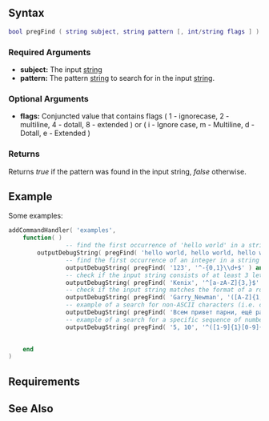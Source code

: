 
{{Server client function}}
{{New items|3.0135|1.3.5|
This function stops at the first occurrence of the pattern in the input string and returns the result of the search.
}}
{{Warning|When declaring a pattern string in quotes, the backslash character should be doubled up. e.g. "\\(" will match a single bracket.}} 
{{Warning|Multiline flag does not work correctly}}

==Syntax==
<syntaxhighlight lang="lua">
bool pregFind ( string subject, string pattern [, int/string flags ] )
</syntaxhighlight>

===Required Arguments===
*'''subject:''' The input [[/string.md|string]]
*'''pattern:''' The pattern [[/string.md|string]] to search for in the input [[/string.md|string]].

===Optional Arguments===
*'''flags:''' Conjuncted value that contains flags ( 1 - ignorecase, 2 - multiline, 4 - dotall, 8 - extended ) or ( i - Ignore case, m - Multiline, d - Dotall, e - Extended )

===Returns===
Returns ''true'' if the pattern was found in the input string, ''false'' otherwise.

==Example== 
<section name="Shared ( client and server )" class="both" show="true">
Some examples:
<syntaxhighlight lang="lua">
addCommandHandler( 'examples',
	function( )
                -- find the first occurrence of 'hello world' in a string
		outputDebugString( pregFind( 'hello world, hello world, hello world', 'hello world' ) and 'found' or 'not found' ) -- found 
                -- find the first occurrence of an integer in a string
                outputDebugString( pregFind( '123', '^-{0,1}\\d+$' ) and 'found' or 'not found' ) -- found
                -- check if the input string consists of at least 3 letters from a to z (both uppercase and lowercase) and does not contain any whitespace characters
                outputDebugString( pregFind( 'Kenix', '^[a-zA-Z]{3,}$' ) and 'found' or 'not found' ) -- found
                -- check if the input string matches the format of a role-play name
                outputDebugString( pregFind( 'Garry_Newman', '([A-Z]{1,1})[a-z]{2,9}_([A-Z]{1,1})[a-z]{2,9}' ) and 'found' or 'not found' ) -- found
                -- example of a search for non-ASCII characters (i.e. cyrillic) - привет
                outputDebugString( pregFind( 'Всем привет парни, ещё раз привет :D', 'привет' ) and 'found' or 'not found' ) -- found
                -- example of a search for a specific sequence of numbers
                outputDebugString( pregFind( '5, 10', '^([1-9]{1}[0-9]{0,})+(((,\s|,)[1-9]{1}[0-9]{0,}){0,1}){1,1}' ) and 'found' or 'not found' ) -- found

                
	end
)
</syntaxhighlight>
</section>

==Requirements==
{{Requirements|1.3.5-9.06056|1.3.5-9.06056|}}

==See Also==
{{Utility_functions}}